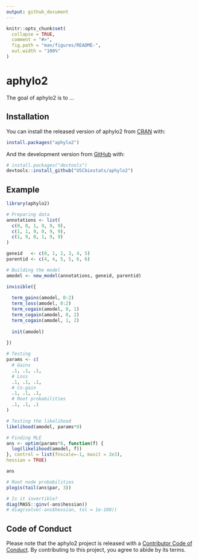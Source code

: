 ```yaml
---
output: github_document
---
```


<!-- README.md is generated from README.Rmd. Please edit that file -->

```r
knitr::opts_chunk$set(
  collapse = TRUE,
  comment = "#>",
  fig.path = "man/figures/README-",
  out.width = "100%"
)
```

# aphylo2

<!-- badges: start -->
<!-- badges: end -->

The goal of aphylo2 is to ...

## Installation

You can install the released version of aphylo2 from [CRAN](https://CRAN.R-project.org) with:

``` r
install.packages("aphylo2")
```

And the development version from [GitHub](https://github.com/) with:

``` r
# install.packages("devtools")
devtools::install_github("USCbiostats/aphylo2")
```
## Example

```r
library(aphylo2)

# Preparing data
annotations <- list(
  c(0, 0, 1, 9, 9, 9),
  c(1, 1, 9, 0, 9, 9),
  c(1, 9, 0, 1, 9, 9)
)

geneid   <- c(0, 1, 2, 3, 4, 5)
parentid <- c(4, 4, 5, 5, 6, 6)

# Building the model
amodel <- new_model(annotations, geneid, parentid)

invisible({
  
  term_gains(amodel, 0:2)
  term_loss(amodel, 0:2)
  term_cogain(amodel, 0, 1)
  term_cogain(amodel, 0, 2)
  term_cogain(amodel, 1, 2)
  
  init(amodel)
  
})

# Testing
params <- c(
  # Gains
  .1, .1, .1,
  # Loss
  .1, .1, .1,
  # Co-gain
  .1, .1, .1,
  # Root probabilities
  .1, .1, .1
)

# Testing the likelihood
likelihood(amodel, params*0)

# Finding MLE
ans <- optim(params*0, function(f) {
  log(likelihood(amodel, f))
}, control = list(fnscale=-1, maxit = 2e3),
hessian = TRUE)

ans

# Root node probabilities
plogis(tail(ans$par, 3))

# Is it invertible?
diag(MASS::ginv(-ans$hessian))
# diag(solve(-ans$hessian, tol = 1e-100))
```


## Code of Conduct
  
Please note that the aphylo2 project is released with a [Contributor Code of Conduct](https://contributor-covenant.org/version/2/0/CODE_OF_CONDUCT.html). By contributing to this project, you agree to abide by its terms.
